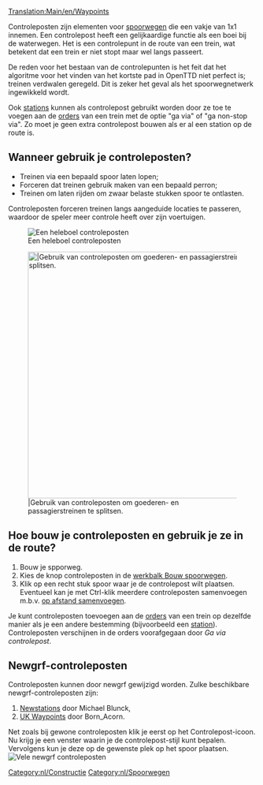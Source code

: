 [[Translation:Main/en/Waypoints]]

Controleposten zijn elementen voor [[Main/nl/Spoorwegconstructies|spoorwegen]] die een vakje van 1x1 innemen. Een controlepost heeft een gelijkaardige functie als een boei bij de waterwegen. Het is een controlepunt in de route van een trein, wat betekent dat een trein er niet stopt maar wel langs passeert.

De reden voor het bestaan van de controlepunten is het feit dat het algoritme voor het vinden van het kortste pad in OpenTTD niet perfect is; treinen verdwalen geregeld. Dit is zeker het geval als het spoorwegnetwerk ingewikkeld wordt.

Ook [[Main/nl/Spoorwegstation|stations]] kunnen als controlepost gebruikt worden door ze toe te voegen aan de [[Main/nl/Orders|orders]] van een trein met de optie "ga via" of "ga non-stop via". Zo moet je geen extra controlepost bouwen als er al een station op de route is.

== Wanneer gebruik je controleposten? ==

* Treinen via een bepaald spoor laten lopen;
* Forceren dat treinen gebruik maken van een bepaald perron;
* Treinen om laten rijden om zwaar belaste stukken spoor te ontlasten.

Controleposten forceren treinen langs aangeduide locaties te passeren, waardoor de speler meer controle heeft over zijn voertuigen.

[[File:en/Checkpoints.png|center|frame|Een heleboel controleposten]]

[[File:en/Waypoints.png|center|thumb|500px||Gebruik van controleposten om goederen- en passagierstreinen te splitsen.]]

== Hoe bouw je controleposten en gebruik je ze in de route? ==

# Bouw je spporweg.
# Kies de knop controleposten in de [[Main/en/Spoorwegconstructies/Nl#De werkbalk Bouw spoorwegen|werkbalk Bouw spoorwegen]].
# Klik op een recht stuk spoor waar je de controlepost wilt plaatsen. Eventueel kan je met Ctrl-klik meerdere controleposten samenvoegen m.b.v. [[Main/nl/Op afstand samengevoegde stations|op afstand samenvoegen]].

Je kunt controleposten toevoegen aan de [[Main/nl/Orders|orders]] van een trein op dezelfde manier als je een andere bestemming (bijvoorbeeld een [[Main/nl/Spoorwegstation|station]]). Controleposten verschijnen in de orders voorafgegaan door ''Ga via controlepost''.

== Newgrf-controleposten ==

Controleposten kunnen door newgrf gewijzigd worden. Zulke beschikbare newgrf-controleposten zijn:
# [http://grfcrawler.tt-forums.net/details.php?do=details&id=13 Newstations] door Michael Blunck, 
# [http://grfcrawler.tt-forums.net/details.php?do=details&id=104 UK Waypoints] door Born_Acorn.

Net zoals bij gewone controleposten klik je eerst op het Controlepost-icoon. Nu krijg je een venster waarin je de controlepost-stijl kunt bepalen. Vervolgens kun je deze op de gewenste plek op het spoor plaatsen.
[[File:en/Newgrfwayp.png|center|frame|Vele newgrf controleposten]]

[[Category:nl/Constructie]]
[[Category:nl/Spoorwegen]]